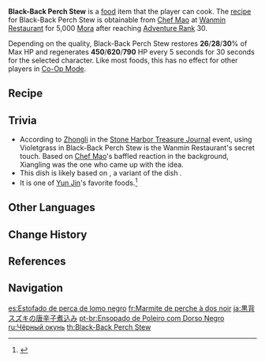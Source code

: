 {{Food Infobox
|id              = 108075
|name            = Black-Back Perch Stew
|description     = A poached fish dish.
|desc_suspicious = It has essentially lost all the taste of fish itself to the spicy taste of chili peppers. Only a selected few enjoy such a sensory overload on their tongues.
|desc_basic      = The fresh and tasty fish fillets are tender and juicy. The secret to this recipe is adding powdered Violetgrass into the heated oil to give the dish that aromatic scent. It's spicy, but not too spicy.
|desc_delicious  = The fish fillets are so tender and juicy that they almost seem to come alive in your mouth. The sense of loss is so unbearable when you swallowed a piece down that you just had to treat yourself to another piece.
|type            = Recovery Dishes
|effectType      = Regeneration
|effect          = Restores (var1)% of Max HP to the selected character and regenerates (var2) HP every 5s for 30s.
|eff_att1        = HP Restore
|eff_att2        = HP Restore Percent
|eff_att3        = HP Regen
|eff_suspicious1 = 26
|eff_suspicious2 = 450
|eff_basic1      = 28
|eff_basic2      = 620
|eff_delicious1  = 30
|eff_delicious2  = 790
|quality         = 3
|variant         = Wanmin Restaurant's Boiled Fish
|region          = Liyue
|recipe          = Sold by [[Chef Mao]]
}}
'''Black-Back Perch Stew''' is a [[food]] item that the player can cook. The [[recipe]] for Black-Back Perch Stew is obtainable from [[Chef Mao]] at [[Wanmin Restaurant]] for 5,000 [[Mora]] after reaching [[Adventure Rank]] 30.

Depending on the quality, Black-Back Perch Stew restores '''26'''/'''28'''/'''30'''% of Max HP and regenerates '''450'''/'''620'''/'''790''' HP every 5 seconds for 30 seconds for the selected character. Like most foods, this has no effect for other players in [[Co-Op Mode]].

{{Special Dish|Xiangling|Wanmin Restaurant's Boiled Fish}}

==Recipe==
{{Recipe
|type = Cooking
|Fish = 3
|Jueyun Chili = 1
|Salt = 1
|Violetgrass = 1
|sort = Fish;Jueyun Chili;Salt;Violetgrass
}}

==Trivia==
* According to [[Zhongli]] in the [[Stone Harbor Treasure Journal]] event, using Violetgrass in Black-Back Perch Stew is the Wanmin Restaurant's secret touch. Based on [[Chef Mao]]'s baffled reaction in the background, Xiangling was the one who came up with the idea.
* This dish is likely based on {{Lang|''shuǐzhǔ-yú''|zh=水煮鱼|zh_lit=water-boiled fish}}, a variant of the {{w|Sichuan cuisine|Sichuan}} dish {{Lang|''{{w|Shuizhu|shuǐzhǔ-ròupiàn}}''|zh=水煮肉片|zh_lit=water-boiled pork slices}}.
*It is one of [[Yun Jin]]'s favorite foods.<ref>{{Ref/VO|Yun Jin|Favorite Food}}</ref>

==Other Languages==
{{Other Languages
|en      = Black-Back Perch Stew
|zhs     = 水煮黑背鲈
|zhs_rm  = Shuǐzhǔ Hēibèi-lú
|zht     = 水煮黑背鱸
|zht_rm  = Shuǐzhǔ Hēibèi-lú
|zh_tl   = Water-Boiled [[Black-Back Bass]]
|ja      = {{Rubi|黒|くろ|背|せ}}スズキの{{Rubi|唐|とう|辛|がら|子|し|煮|に|込|こ}}み
|ja_rm   = Kurose Suzuki no Tougarashi Nikomi<ref>{{Ref/Quest|note=Japanese Voice-Over|Journey to Liyue}}</ref>
|ja_tl   = Black-Back Bass Chili Pepper Stew
|ko      = 삶은 검정 농{{tt|어|魚}}
|ko_rm   = Salmeun Geomjeong Nong'eo
|ko_tl   = Boiled Black Bass
|es      = Estofado de perca de lomo negro
|es_tl   = Black-Backed Perch Stew
|fr      = Marmite de perche à dos noir
|fr_tl   = Black-Backed Perch Pot
|ru      = Чёрный окунь
|ru_tl   = Black Perch
|th      = Black-Back Perch Stew
|vi      = Cá Chép Đen Hấp
|vi_tl   = Steamed Black Carp
|de      = Gekochter Schwarzrückenbarsch
|de_tl   = Cooked Black-Back Perch
|id      = Black-Back Perch Stew
|pt      = Ensopado de Poleiro com Dorso Negro
|pt_tl   = 
|tr      = Kara Sırtlı Levrek Yahnisi
|tr_tl   = 
|it      = Stufato di persico a dorso scuro
|it_tl   = Black-Back Perch Stew
}}

==Change History==
{{Change History|1.0}}

==References==
{{Reflist}}

==Navigation==
{{Food Navbox}}

[[es:Estofado de perca de lomo negro]]
[[fr:Marmite de perche à dos noir]]
[[ja:黒背スズキの唐辛子煮込み]]
[[pt-br:Ensopado de Poleiro com Dorso Negro]]
[[ru:Чёрный окунь]]
[[th:Black-Back Perch Stew]]